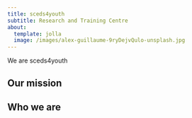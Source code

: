 ```yaml
---
title: sceds4youth
subtitle: Research and Training Centre
about:
  template: jolla
  image: /images/alex-guillaume-9ryDejvQulo-unsplash.jpg
---
```

We are sceds4youth

## Our mission

## Who we are